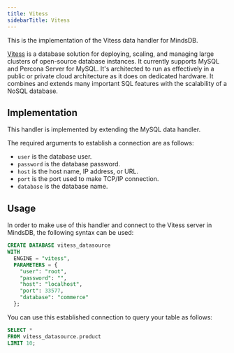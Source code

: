 ```yaml
---
title: Vitess
sidebarTitle: Vitess
---
```


This is the implementation of the Vitess data handler for MindsDB.

[Vitess](https://vitess.io/) is a database solution for deploying, scaling, and managing large clusters of open-source database instances. It currently supports MySQL and Percona Server for MySQL. It's architected to run as effectively in a public or private cloud architecture as it does on dedicated hardware. It combines and extends many important SQL features with the scalability of a NoSQL database.

## Implementation

This handler is implemented by extending the MySQL data handler.

The required arguments to establish a connection are as follows:

* `user` is the database user.
* `password` is the database password.
* `host` is the host name, IP address, or URL.
* `port` is the port used to make TCP/IP connection.
* `database` is the database name.

## Usage

In order to make use of this handler and connect to the Vitess server in MindsDB, the following syntax can be used:

```sql
CREATE DATABASE vitess_datasource
WITH
  ENGINE = "vitess",
  PARAMETERS = { 
    "user": "root",
    "password": "",
    "host": "localhost",
    "port": 33577,
    "database": "commerce"
  };
```

You can use this established connection to query your table as follows:

```sql
SELECT *
FROM vitess_datasource.product
LIMIT 10;
```
